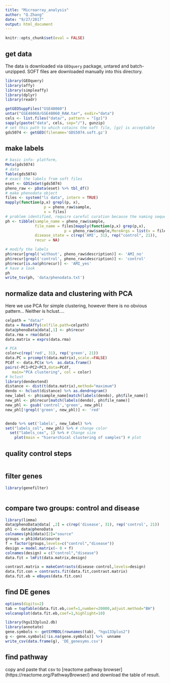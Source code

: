 ```yaml
---
title: "Microarray_analysis"
author: "Q.Zhang"
date: "9/27/2017"
output: html_document
---
```

```r
knitr::opts_chunk$set(eval = FALSE)

```

## get data
The data is downloaded via `GEOquery` package, untared and batch-unzipped. SOFT files are downloaded manually into this directory.

```r
library(GEOquery)
library(affy)
library(simpleaffy)
library(dplyr)
library(readr)

getGEOSuppFiles("GSE48060")
untar("GSE48060/GSE48060_RAW.tar", exdir="data")
cels <- list.files("data/", pattern = "[gz]")
sapply(paste("data", cels, sep="/"), gunzip)
# set this path to which cotains the soft file, [gz] is acceptable
gds5074 <- getGEO(filename='GDS5074.soft.gz')
```

## make labels
``` r
# basic info: platform, 
Meta(gds5074)
# data
Table(gds5074)
# exact the labels from soft files
eset <- GDS2eSet(gds5074)
pheno_raw <- pData(eset) %>% tbl_df()
# make phenodata object
files <- system("ls data", intern = TRUE)
mapply(function(p,x) grepl(p, x),
                 p = pheno_raw$sample,
                 x = files) 
# problem identified, require careful curation because the naming sequence is not identical
ph <- tibble(sample_name = pheno_raw$sample,
             file_name = files[mapply(function(p,x) grep(p,x),
                          p = pheno_raw$sample,MoreArgs = list(x = files))],
             disease_state = c(rep('AMI', 31), rep("control", 21)),
             recur = NA)

# modify the labels
ph$recur[grepl('without', pheno_raw$description)] <- 'AMI_no'
ph$recur[grepl('control', pheno_raw$description)] <- 'control'        
ph$recur[is.na(ph$recur)] <- 'AMI_yes'
# have a look
ph
write_tsv(ph, 'data/phenodata.txt')
```



## normalize data and clustering with PCA

Here we use PCA for simple clustering, however there is no obvious pattern... Neither is hclust....

```r
celpath = "data/"
data = ReadAffy(celfile.path=celpath)
data@phenoData@data[,1] <- ph$recur
data.rma = rma(data)
data.matrix = exprs(data.rma)

```

```r
# PCA
color=c(rep('red', 31), rep('green', 21))
data.PC = prcomp(t(data.matrix),scale.=FALSE)
PCdf <- data.PC$x %>%  as.data.frame() 
pairs(~PC1+PC2+PC3,data=PCdf, 
   main="PCA clustering", col = color)
# hclust
library(dendextend)
distance <- dist(t(data.matrix),method="maximum")
dendo <- hclust(distance) %>% as.dendrogram()
new_label <- ph$sample_name[match(labels(dendo), ph$file_name)]
new_phl <- ph$recur[match(labels(dendo), ph$file_name)]
new_phl <- gsub('control','green', new_phl)
new_phl[!grepl('green', new_phl)] <- 'red'


dendo %>% set('labels', new_label) %>% 
set("labels_col", new_phl) %>% # change color
  set("labels_cex", 1) %>% # Change size
    plot(main = "hierarchical clustering of samples") # plot

```


## quality control steps
```r



```
## filter genes
```r
library(genefilter)



```

## compare two groups: control and disease

```r
library(limma)
data@phenoData@data[ ,2] = c(rep('disease', 31), rep('control', 21))
ph1 <- data@phenoData
colnames(ph1@data)[2]="source"
groups = ph1@data$source
f = factor(groups,levels=c("control","disease"))
design = model.matrix(~ 0 + f)
colnames(design) = c("control","disease")
data.fit = lmFit(data.matrix,design)

contrast.matrix = makeContrasts(disease-control,levels=design)
data.fit.con = contrasts.fit(data.fit,contrast.matrix)
data.fit.eb = eBayes(data.fit.con)
```


## find DE genes

```r
options(digits=2)
tab = topTable(data.fit.eb,coef=1,number=20000,adjust.method="BH")
volcanoplot(data.fit.eb,coef=1,highlight=10)

library(hgu133plus2.db)
library(annotate)
gene.symbols <- getSYMBOL(rownames(tab), "hgu133plus2")
g <- gene.symbols[!is.na(gene.symbols)] %>%  unname
write_csv(data.frame(g), 'DE_genesyms.csv')
```

## find pathway
copy and paste that csv to [reactome pathway browser] (https://reactome.org/PathwayBrowser/) and download the table of result.
